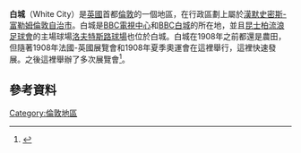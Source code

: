 {{expand|time=2016-02-25T07:50:03+00:00}}
{{refimprove|time=2016-02-25T07:50:03+00:00}}
{{infobox UK place|
|country =    England
|map_type =   Greater London
|latitude=51.5126
|longitude=-0.2275
|region= London
|population=
|official_name=             White City
|london_borough=           漢默史密斯-富勒姆
|constituency_westminster=      [[哈默史密斯_(英國國會選區)|哈默史密斯]]
|post_town=          LONDON
|postcode_district =       W12
|postcode_area=            W   
|dial_code=      020
|os_grid_reference=     TQ233807
}}
'''白城'''（White City）是[[英國|英國]]首都[[倫敦|倫敦]]的一個地區，在行政區劃上屬於[[漢默史密斯-富勒姆倫敦自治市|漢默史密斯-富勒姆倫敦自治市]]。白城是[[BBC電視中心|BBC電視中心]]和[[BBC白城|BBC白城]]的所在地，並且[[昆士柏流浪足球會|昆士柏流浪足球會]]的主場球場[[洛夫特斯路球場|洛夫特斯路球場]]也位於白城。白城在1908年之前都還是農田，但隨著1908年法國-英國展覽會和1908年夏季奧運會在這裡舉行，這裡快速發展。之後這裡舉辦了多次展覽會<ref name="Hammersmith and Fulham Archives and Local History Centre">{{cite news|title=White City Community Centre display|accessdate=2014-02-12}}</ref>。
== 參考資料 ==
{{reflist}}
[[Category:倫敦地區|Category:倫敦地區]]